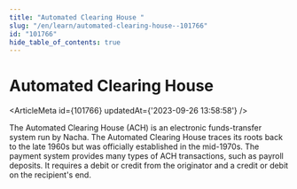 ```yaml
---
title: "Automated Clearing House "
slug: "/en/learn/automated-clearing-house--101766"
id: "101766"
hide_table_of_contents: true
---
```



# Automated Clearing House 

<ArticleMeta id={101766} updatedAt={'2023-09-26 13:58:58'} />
<div className='border-solid border-b border-t-0 my-4 border-[var(--ifm-color-gray-300)]' />

The Automated Clearing House (ACH) is an electronic funds-transfer system run by Nacha. The Automated Clearing House traces its roots back to the late 1960s but was officially established in the mid-1970s. The payment system provides many types of ACH transactions, such as payroll deposits. It requires a debit or credit from the originator and a credit or debit on the recipient's end.
